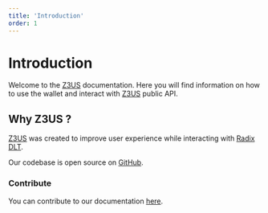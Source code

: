 ```yaml
---
title: 'Introduction'
order: 1
---
```


# Introduction

Welcome to the [Z3US](https://z3us.com) documentation. Here you will find information on how to use the wallet and interact with [Z3US](https://z3us.com) public API.

## Why Z3US ?

[Z3US](https://z3us.com) was created to improve user experience while interacting with [Radix DLT](https://www.radixdlt.com/).

Our codebase is open source on [GitHub](https://github.com/z3us-dapps).

### Contribute

You can contribute to our documentation [here](https://github.com/z3us-dapps/z3us/tree/master/apps/website/docs).
